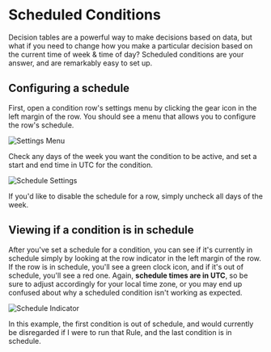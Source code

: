 # Scheduled Conditions

Decision tables are a powerful way to make decisions based on data, but what if you need to change how you make a particular decision based on the current time of week & time of day? Scheduled conditions are your answer, and are remarkably easy to set up.

## Configuring a schedule

First, open a condition row's settings menu by clicking the gear icon in the left margin of the row. You should see a menu that allows you to configure the row's schedule.

![Settings Menu](/static/images/advanced-features/row-settings.png)

Check any days of the week you want the condition to be active, and set a start and end time in UTC for the condition.

![Schedule Settings](/static/images/advanced-features/enabling-row-schedule.png)

If you'd like to disable the schedule for a row, simply uncheck all days of the week.

## Viewing if a condition is in schedule

After you've set a schedule for a condition, you can see if it's currently in schedule simply by looking at the row indicator in the left margin of the row. If the row is in schedule, you'll see a green clock icon, and if it's out of schedule, you'll see a red one. Again, **schedule times are in UTC**, so be sure to adjust accordingly for your local time zone, or you may end up confused about why a scheduled condition isn't working as expected.

![Schedule Indicator](/static/images/advanced-features/status-symbols.png)

In this example, the first condition is out of schedule, and would currently be disregarded if I were to run that Rule, and the last condition is in schedule.
